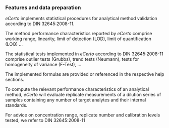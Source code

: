### Features and data preparation

*eCerto* implements statistical procedures for analytical method validation
according to DIN 32645:2008-11.

The method performance characteristics reported by *eCerto* comprise working
range, linearity, limit of detection (LOD), limit of quantification (LOQ) ...

The statistical tests implemented in *eCerto* according to DIN 32645:2008-11 
comprise outlier tests (Grubbs), trend tests (Neumann), tests for homogeneity 
of variance (F-Test), ...

The implemented formulas are provided or referenced in the respective help
sections.

To compute the relevant performance characteristics of an analytical method, 
*eCerto* will evaluate replicate measurements of a dilution series of samples 
containing any number of target analytes and their internal standards.

For advice on concentration range, replicate number and calibration levels
tested, we refer to DIN 32645:2008-11